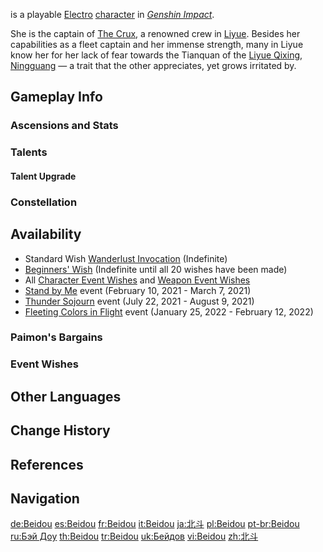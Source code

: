 {{CharacterTabs}}
{{About|the playable character|the [[Genius Invokation TCG]] Character Card|Beidou (Character Card)}}
{{Character Infobox
|image            = <gallery>
Beidou Card.png|Card
Character Beidou Full Wish.png|Wish
Character Beidou Game.png|In-Game
</gallery>
|type             = Playable <!--Playable Character Information-->
|quality          = 4
|weapon           = Claymore
|element          = Electro
|name             = Beidou <!--Character Information-->
|realname         = <!-- Unrevealed -->
|birthday         = February 14th
|constellation    = Victor Mare
|region           = Liyue
|affiliation      = The Crux
|dish             = Flash-Fried Filet
|obtain           = *[[Wishes]]
*[[Paimon's Bargains]]
|releaseDate      = 2020-09-28
|title            = Uncrowned Lord of the Ocean <!--Titles-->
|title2           = Queen of the Crux Fleet
|voiceEN          = [[imdb:nm3265752|Allegra Clark]]<ref name="Beidou EN/JP">Twitter: [https://twitter.com/GenshinImpact/status/1323822280473010178 EN & JP VA Announcement]</ref> <!--Voice Actors-->
|voiceCN          = [https://zh.moegirl.org.cn/唐雅菁 Tang Yajing ({{zh|唐雅菁}})]<ref>Official ''Genshin Impact'' Chinese Website: [https://ys.mihoyo.com/main/character/liyue?char=1 Beidou]</ref>
|voiceJP          = {{w|Ami Koshimizu|Koshimizu Ami ({{ja|小清水亜美}})}}<ref name="Beidou EN/JP" />
|voiceKR          = {{w|ko:정유미 (성우)|Jeong Yoo-mi ({{ko|정유미}})}}<ref>Twitter: [https://twitter.com/genshinimpactkr/status/1323829913019801602 KR VA Announcement]</ref>
}}
{{Lang|'''Beidou'''|zh=北斗|zh_rm=Běidǒu}} is a playable [[Electro]] [[character]] in ''[[Genshin Impact]]''.

She is the captain of [[The Crux]], a renowned crew in [[Liyue]]. Besides her capabilities as a fleet captain and her immense strength, many in Liyue know her for her lack of fear towards the Tianquan of the [[Liyue Qixing]], [[Ningguang]] &mdash; a trait that the other appreciates, yet grows irritated by.

==Gameplay Info==
===Ascensions and Stats===
{{Character Ascensions and Stats}}

===Talents===
{{Talent Table}}

====Talent Upgrade====
{{Talent Upgrade}}

===Constellation===
{{Constellation Table}}

==Availability==
*Standard Wish [[Wanderlust Invocation]] (Indefinite)
*[[Beginners' Wish]] (Indefinite until all 20 wishes have been made)
*All [[Character Event Wishes]] and [[Weapon Event Wishes]]
*[[Stand by Me]] event (February 10, 2021 - March 7, 2021)
*[[Thunder Sojourn]] event (July 22, 2021 - August 9, 2021)
*[[Fleeting Colors in Flight]] event (January 25, 2022 - February 12, 2022)

===Paimon's Bargains===
{{Paimon's Bargains History}}

===Event Wishes===
{{Featured}}

==Other Languages==
{{Other Languages
|default_hidden = 1
|en      = Beidou
|zhs     = 北斗
|zhs_rm  = Běidǒu
|zht     = 北斗
|zht_rm  = Běidǒu
|ja      = {{Rubi|北|ほく|斗|と}}
|ja_rm   = Hokuto
|ko      = {{tt|북두|北斗}}
|ko_rm   = Bukdu
|es      = Beidou
|fr      = Beidou
|ru      = Бэй Доу
|th      = Beidou
|vi      = Beidou
|de      = Beidou
|id      = Beidou
|pt      = Beidou
|tr      = Beidou
|it      = Beidou
}}

==Change History==
{{Change History|1.0}}

==References==
{{Reflist}}

==Navigation==
{{Character Navbox}}

[[de:Beidou]]
[[es:Beidou]]
[[fr:Beidou]]
[[it:Beidou]]
[[ja:北斗]]
[[pl:Beidou]]
[[pt-br:Beidou]]
[[ru:Бэй Доу]]
[[th:Beidou]]
[[tr:Beidou]]
[[uk:Бейдов]]
[[vi:Beidou]]
[[zh:北斗]]